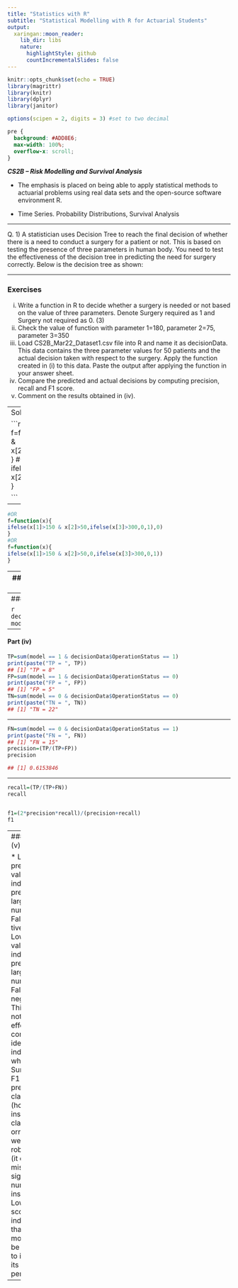 ```yaml
---
title: "Statistics with R"
subtitle: "Statistical Modelling with R for Actuarial Students"
output:
  xaringan::moon_reader:
    lib_dir: libs
    nature:
      highlightStyle: github
      countIncrementalSlides: false
---
```


```r
knitr::opts_chunk$set(echo = TRUE)
library(magrittr)
library(knitr)
library(dplyr)
library(janitor)

options(scipen = 2, digits = 3) #set to two decimal 
```

```css
pre {
  background: #ADD8E6;
  max-width: 100%;
  overflow-x: scroll;
}
```


***CS2B – Risk Modelling and Survival Analysis ***


* The emphasis is placed on being able to apply statistical methods to actuarial problems using real data sets and the open-source software environment R. 

* Time Series. Probability Distributions, Survival Analysis

---

Q. 1) A statistician uses Decision Tree to reach the final decision of whether there is a need to 
conduct a surgery for a patient or not. This is based on testing the presence of three parameters 
in human body. You need to test the effectiveness of the decision tree in predicting the need 
for surgery correctly.
Below is the decision tree as shown:


---

### Exercises

i) Write a function in R to decide whether a surgery is needed or not based on the value of 
three parameters. Denote Surgery required as 1 and Surgery not required as 0. (3)
ii) Check the value of function with parameter 1=180, parameter 2=75, parameter 3=350 
iii) Load CS2B_Mar22_Dataset1.csv file into R and name it as decisionData. This data 
contains the three parameter values for 50 patients and the actual decision taken with 
respect to the surgery. Apply the function created in (i) to this data. Paste the output after 
applying the function in your answer sheet. 
iv) Compare the predicted and actual decisions by computing precision, recall and F1 score. 
v) Comment on the results obtained in (iv). 

---
Solution 1:

```r
library(moments)
# i)
f=function(x){
 ifelse(x[1]>150 & x[2]>50,ifelse(x[3]>300,1,0),0)
}
#OR
f=function(x){
ifelse(x[1]>150 & x[2]>50,0,ifelse(x[3]>300,1,0))
}

```

---

```r
#OR
f=function(x){
ifelse(x[1]>150 & x[2]>50,ifelse(x[3]>300,0,1),0)
}
#OR
f=function(x){
ifelse(x[1]>150 & x[2]>50,0,ifelse(x[3]>300,0,1))
}
```

---
#### Part (ii)
```r
f(c(180,75,350))
## [1] 1
## [1] 0
## [1] 0
## [1] 0


```

---
#### Part (iii)

```r
decisionData=read.csv("CS2B_Mar22_Dataset1.csv")
model=apply(decisionData,1,f)
model
```


---

#### Part (iv)

```r
TP=sum(model == 1 & decisionData$OperationStatus == 1)
print(paste("TP = ", TP))
## [1] "TP = 8"
FP=sum(model == 1 & decisionData$OperationStatus == 0)
print(paste("FP = ", FP))
## [1] "FP = 5"
TN=sum(model == 0 & decisionData$OperationStatus == 0)
print(paste("TN = ", TN))
## [1] "TN = 22"
```

---

```r
FN=sum(model == 0 & decisionData$OperationStatus == 1)
print(paste("FN = ", FN))
## [1] "FN = 15"
precision=(TP/(TP+FP))
precision 

## [1] 0.6153846
```

---

```r
recall=(TP/(TP+FN))
recall


f1=(2*precision*recall)/(precision+recall)
f1 

```

---
#### Part (v)

*  Lower precision value indicates the presence of larger number of False posi
tives
* Lower recall value indicates the presence of larger number of False negativ
es
* This test is not really effective at correctly identifying individuals who 
require Surgery
* F1 tells how precise your classifier is (how many instances it classifies c
orrectly), as well as how robust it is (it does not miss a significant number 
of instances)
* Low F1 score indicates that the model can be modified to increase its performance

---

